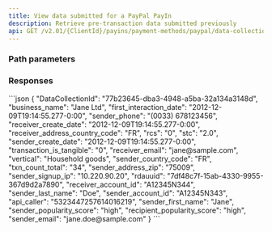 ```yaml
---
title: View data submitted for a PayPal PayIn
description: Retrieve pre-transaction data submitted previously
api: GET /v2.01/{ClientId}/payins/payment-methods/paypal/data-collection/{DataCollectionId}
---
```





### Path parameters

<DataCollectionId/>

### Responses

<Accordion title="200 response parameters">
<DataCollectionId_Response/>
<business_name_Response/>
<first_interaction_date_Response/>
<sender_phone_Response/>
<receiver_create_date_Response/>
<receiver_address_country_code_Response/>
<rcs_Response/>
<stc_Response/>
<sender_create_date_Response/>
<transaction_is_tangible_Response/>
<receiver_email_Response/>
<vertical_Response/>
<sender_country_code_Response/>
<txn_count_total_Response/>
<sender_address_zip_Response/>
<sender_signup_ip_Response/>
<rdauuid_Response/>
<receiver_account_id_Response/>
<sender_last_name_Response/>
<sender_account_id_Response/>
<api_caller_Response/>
<sender_first_name_Response/>
<sender_popularity_score_Response/>
<recipient_popularity_score_Response/>
<sender_email_Response/>
</Accordion>

<ResponseExample>
```json
{
    "DataCollectionId": "77b23645-dba3-4948-a5ba-32a134a3148d",
    "business_name": "Jane Ltd",
    "first_interaction_date": "2012-12-09T19:14:55.277-0:00",
    "sender_phone": "(0033) 678123456",
    "receiver_create_date": "2012-12-09T19:14:55.277-0:00",
    "receiver_address_country_code": "FR",
    "rcs": "0",
    "stc": "2.0",
    "sender_create_date": "2012-12-09T19:14:55.277-0:00",
    "transaction_is_tangible": "0",
    "receiver_email": "jane@sample.com",
    "vertical": "Household goods",
    "sender_country_code": "FR",
    "txn_count_total": "34",
    "sender_address_zip": "75009",
    "sender_signup_ip": "10.220.90.20",
    "rdauuid": "7df48c7f-15ab-4330-9955-367d9d2a7890",
    "receiver_account_id": "A12345N344",
    "sender_last_name": "Doe",
    "sender_account_id": "A12345N343",
    "api_caller": "5323447257614016219",
    "sender_first_name": "Jane",
    "sender_popularity_score": "high",
    "recipient_popularity_score": "high",
    "sender_email": "jane.doe@sample.com"
}
```
</ResponseExample>

<RequestExample>
<RestGetNoBody/>
</RequestExample>